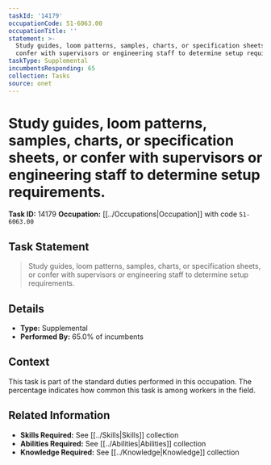 ```yaml
---
taskId: '14179'
occupationCode: 51-6063.00
occupationTitle: ''
statement: >-
  Study guides, loom patterns, samples, charts, or specification sheets, or
  confer with supervisors or engineering staff to determine setup requirements.
taskType: Supplemental
incumbentsResponding: 65
collection: Tasks
source: onet
---
```

# Study guides, loom patterns, samples, charts, or specification sheets, or confer with supervisors or engineering staff to determine setup requirements.

**Task ID:** 14179
**Occupation:** [[../Occupations|Occupation]] with code `51-6063.00`

## Task Statement

> Study guides, loom patterns, samples, charts, or specification sheets, or confer with supervisors or engineering staff to determine setup requirements.

## Details

- **Type:** Supplemental
- **Performed By:** 65.0% of incumbents

## Context

This task is part of the standard duties performed in this occupation. The percentage indicates how common this task is among workers in the field.

## Related Information

- **Skills Required:** See [[../Skills|Skills]] collection
- **Abilities Required:** See [[../Abilities|Abilities]] collection
- **Knowledge Required:** See [[../Knowledge|Knowledge]] collection
